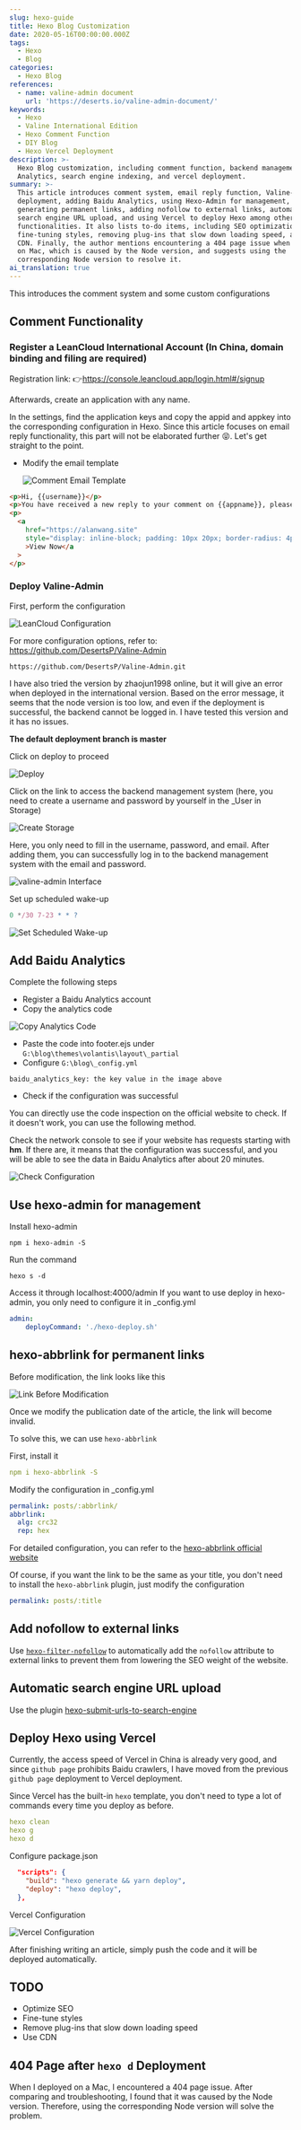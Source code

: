 ```yaml
---
slug: hexo-guide
title: Hexo Blog Customization
date: 2020-05-16T00:00:00.000Z
tags:
  - Hexo
  - Blog
categories:
  - Hexo Blog
references:
  - name: valine-admin document
    url: 'https://deserts.io/valine-admin-document/'
keywords:
  - Hexo
  - Valine International Edition
  - Hexo Comment Function
  - DIY Blog
  - Hexo Vercel Deployment
description: >-
  Hexo Blog customization, including comment function, backend management, Baidu
  Analytics, search engine indexing, and vercel deployment.
summary: >-
  This article introduces comment system, email reply function, Valine-Admin
  deployment, adding Baidu Analytics, using Hexo-Admin for management,
  generating permanent links, adding nofollow to external links, automatic
  search engine URL upload, and using Vercel to deploy Hexo among other
  functionalities. It also lists to-do items, including SEO optimization,
  fine-tuning styles, removing plug-ins that slow down loading speed, and using
  CDN. Finally, the author mentions encountering a 404 page issue when deploying
  on Mac, which is caused by the Node version, and suggests using the
  corresponding Node version to resolve it.
ai_translation: true
---
```


This introduces the comment system and some custom configurations

<!-- truncate -->

## Comment Functionality

### Register a LeanCloud International Account (In China, domain binding and filing are required)

Registration link: 👉https://console.leancloud.app/login.html#/signup

Afterwards, create an application with any name.

In the settings, find the application keys and copy the appid and appkey into the corresponding configuration in Hexo. Since this article focuses on email reply functionality, this part will not be elaborated further 😝. Let's get straight to the point.

- Modify the email template

  ![Comment Email Template](https://raw.githubusercontent.com/3Alan/images/master/img/image-20200516161903124.png)

```html
<p>Hi, {{username}}</p>
<p>You have received a new reply to your comment on {{appname}}, please click the link below to check:</p>
<p>
  <a
    href="https://alanwang.site"
    style="display: inline-block; padding: 10px 20px; border-radius: 4px; background-color: #3090e4; color: #fff; text-decoration: none;"
    >View Now</a
  >
</p>
```

### Deploy Valine-Admin

First, perform the configuration

![LeanCloud Configuration](https://raw.githubusercontent.com/3Alan/images/master/img/image-20200516163804087.png)

For more configuration options, refer to: https://github.com/DesertsP/Valine-Admin

```
https://github.com/DesertsP/Valine-Admin.git
```

I have also tried the version by zhaojun1998 online, but it will give an error when deployed in the international version. Based on the error message, it seems that the node version is too low, and even if the deployment is successful, the backend cannot be logged in. I have tested this version and it has no issues.

**The default deployment branch is master**

Click on deploy to proceed

![Deploy](https://raw.githubusercontent.com/3Alan/images/master/img/image-20200516164223578.png)

Click on the link to access the backend management system (here, you need to create a username and password by yourself in the \_User in Storage)

![Create Storage](https://raw.githubusercontent.com/3Alan/images/master/img/image-20200516164422299.png)

Here, you only need to fill in the username, password, and email. After adding them, you can successfully log in to the backend management system with the email and password.

![valine-admin Interface](https://raw.githubusercontent.com/3Alan/images/master/img/image-20200516164630798.png)

Set up scheduled wake-up

```js
0 */30 7-23 * * ?
```

![Set Scheduled Wake-up](https://raw.githubusercontent.com/3Alan/images/master/img/image-20200516164138651.png)

## Add Baidu Analytics

Complete the following steps

- Register a Baidu Analytics account
- Copy the analytics code

![Copy Analytics Code](https://raw.githubusercontent.com/3Alan/images/master/img/image-20200604101820220.png)

- Paste the code into footer.ejs under `G:\blog\themes\volantis\layout\_partial`
- Configure `G:\blog\_config.yml`

```
baidu_analytics_key: the key value in the image above
```

- Check if the configuration was successful

You can directly use the code inspection on the official website to check. If it doesn't work, you can use the following method.

Check the network console to see if your website has requests starting with **hm**. If there are, it means that the configuration was successful, and you will be able to see the data in Baidu Analytics after about 20 minutes.

![Check Configuration](https://raw.githubusercontent.com/3Alan/images/master/img/image-20200604102323835.png)

## Use hexo-admin for management

Install hexo-admin

```
npm i hexo-admin -S
```

Run the command

```
hexo s -d
```

Access it through localhost:4000/admin
If you want to use deploy in hexo-admin, you only need to configure it in \_config.yml

```yml
admin:
	deployCommand: './hexo-deploy.sh'
```

## hexo-abbrlink for permanent links

Before modification, the link looks like this

![Link Before Modification](https://raw.githubusercontent.com/3Alan/images/master/img/image-20200612183542458.png)

Once we modify the publication date of the article, the link will become invalid.

To solve this, we can use `hexo-abbrlink`

First, install it

```yml
npm i hexo-abbrlink -S
```

Modify the configuration in \_config.yml

```yml
permalink: posts/:abbrlink/
abbrlink:
  alg: crc32
  rep: hex
```

For detailed configuration, you can refer to the [hexo-abbrlink official website](https://github.com/rozbo/hexo-abbrlink)

Of course, if you want the link to be the same as your title, you don't need to install the `hexo-abbrlink` plugin, just modify the configuration

```yml
permalink: posts/:title
```

## Add nofollow to external links

Use [`hexo-filter-nofollow`](https://github.com/hexojs/hexo-filter-nofollow) to automatically add the `nofollow` attribute to external links to prevent them from lowering the SEO weight of the website.

## Automatic search engine URL upload

Use the plugin [hexo-submit-urls-to-search-engine](https://github.com/cjh0613/hexo-submit-urls-to-search-engine)

## Deploy Hexo using Vercel

Currently, the access speed of Vercel in China is already very good, and since `github page` prohibits Baidu crawlers, I have moved from the previous `github page` deployment to Vercel deployment.

Since Vercel has the built-in `hexo` template, you don't need to type a lot of commands every time you deploy as before.

```yml
hexo clean
hexo g
hexo d
```

Configure package.json

```json
  "scripts": {
    "build": "hexo generate && yarn deploy",
    "deploy": "hexo deploy",
  },
```

Vercel Configuration

![Vercel Configuration](https://raw.githubusercontent.com/3Alan/images/master/img/image-20211016103341684.png)

After finishing writing an article, simply push the code and it will be deployed automatically.

## TODO

- Optimize SEO
- Fine-tune styles
- Remove plug-ins that slow down loading speed
- Use CDN

## 404 Page after `hexo d` Deployment

When I deployed on a Mac, I encountered a 404 page issue. After comparing and troubleshooting, I found that it was caused by the Node version. Therefore, using the corresponding Node version will solve the problem.
